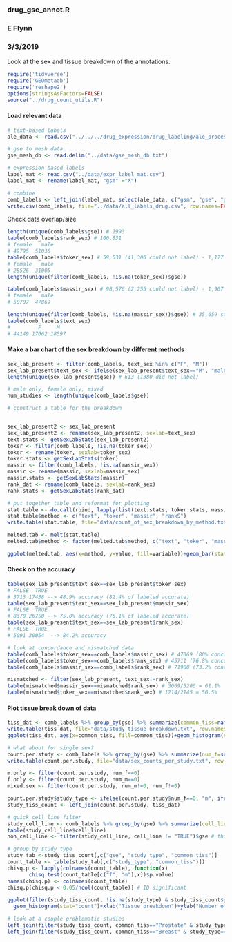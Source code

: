 ### drug_gse_annot.R
### E Flynn
### 3/3/2019

Look at the sex and tissue breakdown of the annotations.


```r
require('tidyverse')
require('GEOmetadb')
require('reshape2')
options(stringsAsFactors=FALSE)
source("../drug_count_utils.R")

```

#### Load relevant data 
```r
# text-based labels
ale_data <- read.csv("../../../drug_expression/drug_labeling/ale_processing/ale_combined_data.csv")

# gse to mesh data
gse_mesh_db <- read.delim("../data/gse_mesh_db.txt")

# expression-based labels
label_mat <- read.csv("../data/expr_label_mat.csv")
label_mat <- rename(label_mat, "gsm" ="X")

# combine
comb_labels <- left_join(label_mat, select(ale_data, c("gsm", "gse", "gpl", "text_sex", "text_tissue_name", "cell_line"))) 
write.csv(comb_labels, file="../data/all_labels_drug.csv", row.names=FALSE)
```

Check data overlap/size
```r
length(unique(comb_labels$gse)) # 1993
table(comb_labels$rank_sex) # 100,831
# female   male 
# 49795  51036 
table(comb_labels$toker_sex) # 59,531 (41,300 could not label) - 1,177 studies
# female   male 
# 28526  31005 
length(unique(filter(comb_labels, !is.na(toker_sex))$gse))

table(comb_labels$massir_sex) # 98,576 (2,255 could not label) - 1,907 studies
# female   male 
# 50707  47869 

length(unique(filter(comb_labels, !is.na(massir_sex))$gse)) # 35,659 samples (44,149) - 613 studies
table(comb_labels$text_sex) 
#         F     M 
# 44149 17062 18597 
```

#### Make a bar chart of the sex breakdown by different methods
```r
sex_lab_present <- filter(comb_labels, text_sex %in% c("F", "M"))
sex_lab_present$text_sex <- ifelse(sex_lab_present$text_sex=="M", "male", "female") # fix this
length(unique(sex_lab_present$gse)) # 613 (1380 did not label)

# male only, female only, mixed 
num_studies <- length(unique(comb_labels$gse))

# construct a table for the breakdown


sex_lab_present2 <- sex_lab_present
sex_lab_present2 <- rename(sex_lab_present2, sexlab=text_sex)
text.stats <- getSexLabStats(sex_lab_present2)
toker <- filter(comb_labels, !is.na(toker_sex))
toker <- rename(toker, sexlab=toker_sex)
toker.stats <- getSexLabStats(toker)
massir <- filter(comb_labels, !is.na(massir_sex))
massir <- rename(massir, sexlab=massir_sex)
massir.stats <- getSexLabStats(massir)
rank_dat <- rename(comb_labels, sexlab=rank_sex)
rank.stats <- getSexLabStats(rank_dat)

# put together table and reformat for plotting
stat.table <- do.call(rbind, lapply(list(text.stats, toker.stats, massir.stats, rank.stats), data.frame))
stat.table$method <- c("text", "toker", "massir", "rankS")
write.table(stat.table, file="data/count_of_sex_breakdown_by_method.txt", row.names=FALSE, sep="\t")

melted.tab <- melt(stat.table)
melted.tab$method <- factor(melted.tab$method, c("text", "toker", "massir", "rankS"))

ggplot(melted.tab, aes(x=method, y=value, fill=variable))+geom_bar(stat="identity")+ylab("Number of studies")+theme(text = element_text(size=20))
```


#### Check on the accuracy
```r
table(sex_lab_present$text_sex==sex_lab_present$toker_sex)  
# FALSE  TRUE 
# 3713 17438 --> 48.9% accuracy (82.4% of labeled accurate)
table(sex_lab_present$text_sex==sex_lab_present$massir_sex)
# FALSE  TRUE 
# 8370 26750 --> 75.0% accuracy (76.1% of labeled accurate)
table(sex_lab_present$text_sex==sex_lab_present$rank_sex) 
# FALSE  TRUE 
# 5091 30054  --> 84.2% accuracy

# look at concordance and mismatched data
table(comb_labels$toker_sex==comb_labels$massir_sex) # 47069 (80% concordance)
table(comb_labels$toker_sex==comb_labels$rank_sex) # 45711 (76.8% concordance)
table(comb_labels$massir_sex==comb_labels$rank_sex) # 71960 (73.2% concordance)

mismatched <- filter(sex_lab_present, text_sex!=rank_sex)
table(mismatched$massir_sex==mismatched$rank_sex) # 3069/5206 = 61.1%
table(mismatched$toker_sex==mismatched$rank_sex) # 1214/2145 = 56.5%
```

#### Plot tissue break down of data 
```r
tiss_dat <- comb_labels %>% group_by(gse) %>% summarize(common_tiss=names(which.max(table(tissue))))
write.table(tiss_dat, file="data/study_tissue_breakdown.txt", row.names=FALSE, sep="\t")
ggplot(tiss_dat, aes(x=common_tiss, fill=common_tiss))+geom_histogram(stat="count")+xlab("Tissue breakdown")+ylab("Number of studies")+theme(text = element_text(size=20))

# what about for single sex?
count.per.study <- comb_labels %>% group_by(gse) %>% summarize(num_f=sum(rank_sex=="female"), num_m=sum(rank_sex=="male"))
write.table(count.per.study, file="data/sex_counts_per_study.txt", row.names=FALSE, sep="\t")

m.only <- filter(count.per.study, num_f==0)
f.only <- filter(count.per.study, num_m==0)
mixed.sex <- filter(count.per.study, num_m!=0, num_f!=0) 

count.per.study$study_type <- ifelse(count.per.study$num_f==0, "m", ifelse(count.per.study$num_m==0, "f", "both"))
study_tiss_count <- left_join(count.per.study, tiss_dat)

# quick cell line filter
study_cell_line <- comb_labels %>% group_by(gse) %>% summarize(cell_line=any(cell_line))
table(study_cell_line$cell_line)
non_cell_line <- filter(study_cell_line, cell_line != "TRUE")$gse # this is not v accurate --> follow up w labels

# group by study type 
study_tab <-study_tiss_count[,c("gse", "study_type", "common_tiss")]
count_table <- table(study_tab[,c("study_type", "common_tiss")])
chisq.p <- lapply(colnames(count_table), function(x)
       chisq.test(count_table[c("f", "m"),x])$p.value)
names(chisq.p) <- colnames(count_table)
chisq.p[chisq.p < 0.05/ncol(count_table)] # ID significant

ggplot(filter(study_tiss_count, !is.na(study_type) & study_tiss_count$gse %in% non_cell_line), aes(x=common_tiss, fill=common_tiss))+
  geom_histogram(stat="count")+xlab("Tissue breakdown")+ylab("Number of studies")+theme(text = element_text(size=20))+facet_grid(study_type ~ .)

# look at a couple problematic studies
left_join(filter(study_tiss_count, common_tiss=="Prostate" & study_type=="f" & gse %in% non_cell_line), comb_labels)
left_join(filter(study_tiss_count, common_tiss=="Breast" & study_type=="m"), comb_labels)
```

